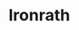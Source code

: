 
# Ironrath
<ProjectDetails
  floatRight
  region="North"
  house="House Forrester"
  type="Holdfast"
  status="Completed"
  warp="/warp forrester"
  projectLead="OllieDiscs"
  dateStarted="2014-01-01T08:00:00+00:00"
  dateCompleted="2014-01-01T08:00:00+00:00"
/>
